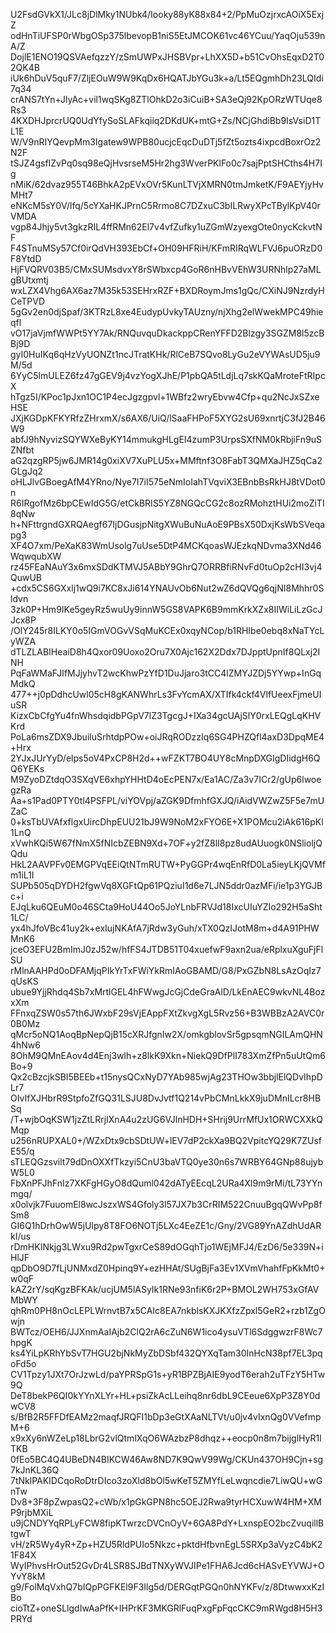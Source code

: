 U2FsdGVkX1/JLc8jDlMky1NUbk4/Iooky88yK88x84+2/PpMuOzjrxcAOiX5ExjZ
odHnTiUFSP0rWbgOSp375lbevopB1niS5EtJMCOK61vc46YCuu/YaqOju539nA/Z
DojlE1ENO19QSVAefqzzY/zSmUWPxJHSBVpr+LhXX5D+b51CvOhsEqxD2T02QK4B
iUk6hDuV5quF7/ZljEOuW9W9KqDx6HQATJbYGu3k+a/Lt5EQgmhDh23LQIdi7q34
crANS7tYn+JlyAc+vil1wqSKg8ZTlOhkD2o3iCuiB+SA3eQj92KpORzWTUqe8Rs3
4KXDHJprcrUQ0UdYfySoSLAFkqiiq2DKdUK+mtG+Zs/NCjGhdiBb9IsVsiD1TL1E
W/V9nRIYQevpMm3Igatew9WPB80ucjcEqcDuDTj5fZt5ozts4ixpcdBoxrOz2N2F
tSJZ4gsfIZvPq0sq98eQjHvsrseM5Hr2hg3WverPKlFo0c7sajPptSHCths4H7Ig
nMiK/62dvaz955T46BhkA2pEVxOVr5KunLTVjXMRN0tmJmketK/F9AEYjyHvMHt7
eNKcM5sY0V/lfq/5cYXaHKJPrnC5Rrmo8C7DZxuC3bILRwyXPcTBylKpV40rVMDA
vgp84Jhjy5vt3gkzRIL4ffRMn62El7v4vfZufky1uZGmWzyexgOte0nycKckvtNF
F4STnuMSy57Cf0irQdVH393EbCf+OH09HFRiH/KFmRIRqWLFVJ6puORzD0F8YtdD
HjFVQRV03B5/CMxSUMsdvxY8rSWbxcp4GoR6nHBvVEhW3URNhlp27aMLgBUtxmtj
wxLZX4Vhg6AX6az7M35k53SEHrxRZF+BXDRoymJms1gQc/CXiNJ9NzrdyHCeTPVD
5gGv2en0djSpaf/3KTRzL8xe4EudypUvkyTAUzny/njXhg2elWwekMPC49hieqfl
vO17jaVjmfWWPt5YY7Ak/RNQuvquDkackppCRenYFFD2Blzgy3SGZM8l5zcBBj9D
gyI0HuIKq6qHzVyUONZt1ncJTratKHk/RlCeB7SQvo8LyGu2eVYWAsUD5ju9M/5d
6YyC5lmULEZ6fz47gGEV9j4vzYogXJhE/P1pbQA5tLdjLq7skKQaMroteFtRIpcX
hTgz5I/KPoc1pJxn1OC1P4ecJgzgpvl+1WBfz2wryEbvw4Cfp+qu2NcJxSZxeHSE
JXjKGDpKFKYRfzZHrxmX/s6AX6/UiQ/lSaaFHPoF5XYG2sU69xnrtjC3fJ2B46W9
abfJ9hNyvizSQYWXeByKY14mmukgHLgEI4zumP3UrpsSXfNM0kRbjiFn9uSZNfbt
aG2qzgRP5jw6JMR14g0xiXV7XuPLU5x+MMftnf3O8FabT3QMXaJHZ5qCa2GLgJq2
oHLJlvGBoegAfM4YRno/Nye7I7iI575eNmIoIahTVqviX3EBnbBsRkHJ8tVDot0n
R6IRgofMz6bpCEwIdG5G/etCkBRIS5YZ8NGQcCG2c8ozRMohztHUi2moZiTI8qNw
h+NFttrgndGXRQAegf67IjDGusjpNitgXWuBuNuAoE9PBsX50DxjKsWbSVeqapg3
XF4O7xm/PeXaK83WmUsolg7uUse5DtP4MCKqoasWJEzkqNDvma3XNd46WqwqubXW
rz45FEaNAuY3x6mxSDdKTMVJ5ABbY9GhrQ7ORRBfiRNvFd0tuOp2cHI3vj4QuwUB
+cdx5CS6GXxlj1wQ9i7KC8xJi614YNAUvOb6Nut2wZ6dQVQg6qjNI8Mhhr0Sldvn
3zk0P+Hm9IKe5geyRz5wuUy9innW5GS8VAPK6B9mmKrkXZx8IIWiLiLzGcJJcx8P
/OlY245r8ILKY0o5IGmVOGvVSqMuKCEx0xqyNCop/b1RHIbe0ebq8xNaTYcLyWZA
dTLZLABIHeaiD8h4Qxor09Uoxo2Oru7X0Ajc162X2Ddx7DJpptUpnIf8QLxj2INH
PqFaWMaFJIfMJjyhvT2wcKhwPzYfD1DuJjaro3tCC4lZMYJZDj5YYwp+InGqMdkQ
477++j0pDdhcUwl05cH8gKANWhrLs3FvYcmAX/XTIfk4ckf4VlfUeexFjmeUIuSR
KizxCbCfgYu4fnWhsdqidbPGpV7lZ3TgcgJ+IXa34gcUAjSlY0rxLEQgLqKHVKrd
PoLa6msZDX9JbuiluSrhtdpPOw+oiJRqRODzzIq6SG4PHZQfl4axD3DpqME4+Hrx
2YJxJUrYyD/elps5oV4PxCP8H2d++wFZKT7BO4UY8cMnpDXGIgDIidgH6QQ6YEKs
M9ZyoDZtdqO3SXqVE6xhpYHHtD4oEcPEN7x/Ea1AC/Za3v7ICr2/gUp6lwoegzRa
Aa+s1Pad0PTY0tl4PSFPL/viYOVpj/aZGK9DfmhfGXJQ/iAidVWZwZ5F5e7mUZaC
0+ksTbUVAfxflgxUircDhpEUU21bJ9W9NoM2xFYO6E+X1POMcu2iAk616pKl1LnQ
xVwhKQi5W67fNmX5fNIcbZEBN9Xd+7OF+y2fZ8lI8pz8udAUuogk0NSlioljQQdu
HkL2AAVPFv0EMGPVqEEiQtNTmRUTW+PyGGPr4wqEnRfD0La5ieyLKjQVMfm1iL1I
SUPb505qDYDH2fgwVq8XGFtQp61PQziuI1d6e7LJN5ddr0azMFi/ie1p3YGJBc+i
EJqLku6QEuM0o46SCta9HoU44Oo5JoYLnbFRVJd18IxcUIuYZIo292H5aSht1LC/
yx4hJfoVBc41uy2k+exIujNKAfA7jRdw3yGuh/xTX0QzIJotM8m+d4A91PHWMnK6
jceO3EFU2BmImJ0zJ52w/hfFS4JTDB51T04xuefwF9axn2ua/eRplxuXguFjFlSU
rMlnAAHPd0oDFAMjqPIkYrTxFWiYkRmIAoGBAMD/G8/PxGZbN8LsAzOqIz7qUsKS
ubue9YjjRhdq4Sb7xMrtlGEL4hFWwgJcGjCdeGraAlD/LkEnAEC9wkvNL4BozxXm
FFnxqZSW0s57th6JWxbF29sVjEAppFXtZkvgXgL5Rvz56+B3WBBzA2AVC0r0B0Mz
qMcr5oNQ1AoqBpNepQjB15cXRJfgnIw2X/omkgblovSr5gpsqmNGILAmQHN4hNw6
8OhM9QMnEAov4d4Enj3wlh+z8lkK9Xkn+NiekQ9DfPlI783XmZfPn5uUtQm6Bo+9
Qx2cBzcjkSBI5BEEb+t15nysQCxNyD7YAb985wjAg23THOw3bbjlElQDvIhpDLr7
OIvIfXJHbrR9StpfoZfGQ31LSJU8DvJvtf1Q214vPbCMnLkkX9juDMnILcr8HBSq
/T+wjbOqKSW1jzZtLRrjIXnA4u2zUG6VJlnHDH+SHrij9UrrMfUx1ORWCXXkQMqp
u256nRUPXAL0+/WZxDtx9cbSDtUW+lEV7dP2ckXa9BQ2VpitcYQ29K7ZUsfE55/q
sTLEQGzsvilt79dDnOXXfTkzyi5CnU3baVTQ0ye30n6s7WRBY64GNp88ujybW5L0
FbXnPFJhFnIz7XKFgHGyO8dQuml042dATyEEcqL2URa4Xl9m9rMi/tL73YYnmgq/
x0olvjk7FuuomEl8wcJszxWS4Gfoly3l57JX7b3CrRIM522CnuuBgqQWvPp8fSm8
GI6Q1hDrhOwW5jUlpy8T8FO6NOTj5LXc4EeZE1c/Gny/2VG89YnAZdhUdARkI/us
rDmHKINkjg3LWxu9Rd2pwTgxrCeS89dOGqhTjo1WEjMFJ4/EzD6/5e339N+iHlJF
qpDbO9D7fLjUNMxdZ0Hpinq9Y+ezHHAt/SUgBjFa3Ev1XVmVhahfFpKkMt0+w0qF
kAZ2rY/sqKgzBFKAk/ucjUM5lASyIk1RNe93nfiK6r2P+BMOL2WH753xGfAVMbWY
qhRm0PH8nOcLEPLWrnvtB7x5CAIc8EA7nkblsKXJKXfzZpxl5GeR2+rzb1ZgOwjn
BWTcz/OEH6/JJXnmAaIAjb2ClQ2rA6cZuN6W1ico4ysuVTl6SdggwzrF8Wc7hpgK
ks4YiLpKRhYbSvT7HGU2bjNkMyZbDSbf432QYXqTam30InHcN38pf7EL3pqoFd5o
CV1Tpzy1JXt7OrJzwLd/paYPRSpG1s+yR1BPZBjAIE9yodT6erah2uTFzY5HTw9Q
DeT8bekP6QI0kYYnXLYr+HL+psiZkAcLLeihq8nr6dbL9CEeue6XpP3Z8Y0dwCV8
s/BfB2R5FFDfEAMz2maqfJRQFI1bDp3eGtXAaNLTVt/u0jv4vIxnQg0VVefmpM+6
x9xXy6nWZeLp18LbrG2vlQtmlXqO6WAzbzP8dhqz++eocp0n8m7bijglHyR1lTKB
0fEo5BC4Q4UBeDN4BIKCW46Aw8ND7K9QwV99Wg/CKUn437OH9Cjn+sg7kJnKL36Q
7tNklPAKIDCqoRoDtrDIco3zoXld8bOl5wKeT5ZMYfLeLwqncdie7LiwQU+wGnTw
Dv8+3F8pZwpasQ2+cWb/x1pGkGPN8hc5OEJ2Rwa9tyrHCXuwW4HM+XMP9rjbMXiL
u9jCNDYYqRPLyFCW8fipKTwrzcDVCnOyV+6GA8PdY+LxnspEO2bcZvuqillBtgwT
vH/zR5Wy4yR+Zp+HZU5RldPUIo5Nkzc+pktdHfbvnEgL5SRXp3aVyzC4bK21F84X
WyIPhvsHrOut52GvDr4LSR8SJBdTNXyWVJIPe1FHA6Jcd6cHASvEYVWJ+OYvY8kM
g9/FolMqVxhQ7bIQpPGFKEl9F3Ilg5d/DERGqtPGQn0hNYKFv/z/8DtwwxxKzIBo
cioTtZ+oneSLlgdIwAaPfK+IHPrKF3MKGRlFuqPxgFpFqcCKC9mRWgd8H5H3PRYd

